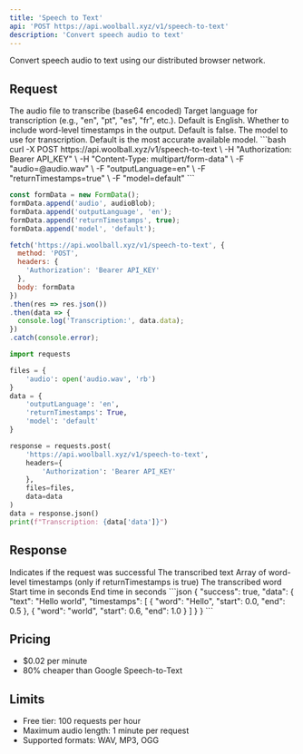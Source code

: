 ```yaml
---
title: 'Speech to Text'
api: 'POST https://api.woolball.xyz/v1/speech-to-text'
description: 'Convert speech audio to text'
---
```


Convert speech audio to text using our distributed browser network.

## Request

<ParamField body="audio" type="blob" required>
  The audio file to transcribe (base64 encoded)
</ParamField>

<ParamField body="outputLanguage" type="string">
  Target language for transcription (e.g., "en", "pt", "es", "fr", etc.). Default is English.
</ParamField>

<ParamField body="returnTimestamps" type="boolean">
  Whether to include word-level timestamps in the output. Default is false.
</ParamField>

<ParamField body="model" type="string">
  The model to use for transcription. Default is the most accurate available model.
</ParamField>

<RequestExample>
```bash
curl -X POST https://api.woolball.xyz/v1/speech-to-text \
  -H "Authorization: Bearer API_KEY" \
  -H "Content-Type: multipart/form-data" \
  -F "audio=@audio.wav" \
  -F "outputLanguage=en" \
  -F "returnTimestamps=true" \
  -F "model=default"
```

```javascript
const formData = new FormData();
formData.append('audio', audioBlob);
formData.append('outputLanguage', 'en');
formData.append('returnTimestamps', true);
formData.append('model', 'default');

fetch('https://api.woolball.xyz/v1/speech-to-text', {
  method: 'POST',
  headers: {
    'Authorization': 'Bearer API_KEY'
  },
  body: formData
})
.then(res => res.json())
.then(data => {
  console.log('Transcription:', data.data);
})
.catch(console.error);
```

```python
import requests

files = {
    'audio': open('audio.wav', 'rb')
}
data = {
    'outputLanguage': 'en',
    'returnTimestamps': True,
    'model': 'default'
}

response = requests.post(
    'https://api.woolball.xyz/v1/speech-to-text',
    headers={
        'Authorization': 'Bearer API_KEY'
    },
    files=files,
    data=data
)
data = response.json()
print(f"Transcription: {data['data']}")
```
</RequestExample>

## Response

<ResponseField name="success" type="boolean">
  Indicates if the request was successful
</ResponseField>

<ResponseField name="data" type="object">
  <Expandable title="properties">
    <ResponseField name="text" type="string">
      The transcribed text
    </ResponseField>
    <ResponseField name="timestamps" type="array">
      Array of word-level timestamps (only if returnTimestamps is true)
      <Expandable title="properties">
        <ResponseField name="word" type="string">
          The transcribed word
        </ResponseField>
        <ResponseField name="start" type="number">
          Start time in seconds
        </ResponseField>
        <ResponseField name="end" type="number">
          End time in seconds
        </ResponseField>
      </Expandable>
    </ResponseField>
  </Expandable>
</ResponseField>

<ResponseExample>
```json
{
  "success": true,
  "data": {
    "text": "Hello world",
    "timestamps": [
      {
        "word": "Hello",
        "start": 0.0,
        "end": 0.5
      },
      {
        "word": "world",
        "start": 0.6,
        "end": 1.0
      }
    ]
  }
}
```
</ResponseExample>

## Pricing

- $0.02 per minute
- 80% cheaper than Google Speech-to-Text

## Limits

- Free tier: 100 requests per hour
- Maximum audio length: 1 minute per request
- Supported formats: WAV, MP3, OGG
